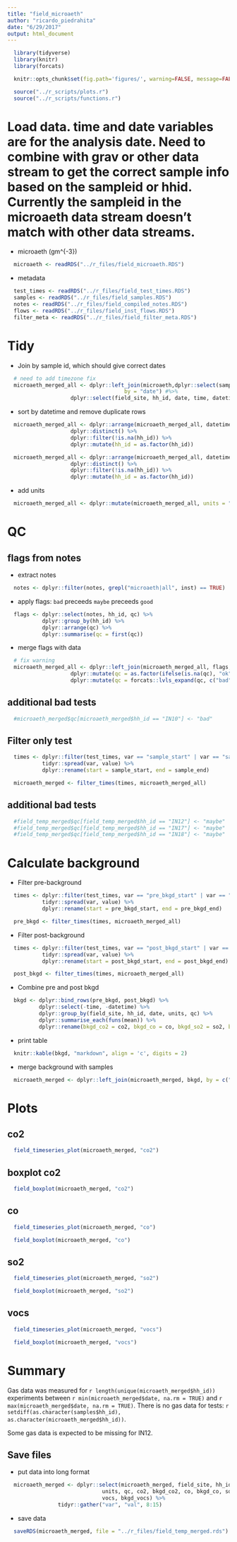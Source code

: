 ```yaml
---
title: "field_microaeth"
author: "ricardo_piedrahita"
date: "6/29/2017"
output: html_document
---
```


```r
  library(tidyverse)
  library(knitr)
  library(forcats)
```

```r
  knitr::opts_chunk$set(fig.path='figures/', warning=FALSE, message=FALSE)
```

```r
  source("../r_scripts/plots.r")
  source("../r_scripts/functions.r")
```

# Load data.  time and date variables are for the analysis date.  Need to combine with grav or other data stream to get the correct sample info based on the sampleid or hhid.  Currently the sampleid in the microaeth data stream doesn't match with other data streams.

* microaeth (\mu gm^{-3})

```r
  microaeth <- readRDS("../r_files/field_microaeth.RDS")
```

* metadata

```r
  test_times <- readRDS("../r_files/field_test_times.RDS")
  samples <- readRDS("../r_files/field_samples.RDS")
  notes <- readRDS("../r_files/field_compiled_notes.RDS")
  flows <- readRDS("../r_files/field_inst_flows.RDS")
  filter_meta <- readRDS("../r_files/field_filter_meta.RDS")
```

# Tidy

* Join by sample id, which should give correct dates

```r
  # need to add timezone fix
  microaeth_merged_all <- dplyr::left_join(microaeth,dplyr::select(samples, hh_id, field_site),
                                     by = "date") #%>%
                    dplyr::select(field_site, hh_id, date, time, datetime, co2, co, so2, vocs)
```

* sort by datetime and remove duplicate rows

```r
  microaeth_merged_all <- dplyr::arrange(microaeth_merged_all, datetime) %>%
                    dplyr::distinct() %>%
                    dplyr::filter(!is.na(hh_id)) %>%
                    dplyr::mutate(hh_id = as.factor(hh_id))

```

```r
  microaeth_merged_all <- dplyr::arrange(microaeth_merged_all, datetime) %>%
                    dplyr::distinct() %>%
                    dplyr::filter(!is.na(hh_id)) %>%
                    dplyr::mutate(hh_id = as.factor(hh_id))
```

* add units
```r
  microaeth_merged_all <- dplyr::mutate(microaeth_merged_all, units = "ppm")
```

# QC

## flags from notes

* extract notes

```r
  notes <- dplyr::filter(notes, grepl("microaeth|all", inst) == TRUE)
```

* apply flags: `bad` preceeds `maybe` preceeds `good`

```r
  flags <- dplyr::select(notes, hh_id, qc) %>%
           dplyr::group_by(hh_id) %>%
           dplyr::arrange(qc) %>%
           dplyr::summarise(qc = first(qc))
```

* merge flags with data

```r
  # fix warning
  microaeth_merged_all <- dplyr::left_join(microaeth_merged_all, flags, by = "hh_id") %>%
                    dplyr::mutate(qc = as.factor(ifelse(is.na(qc), "ok", as.character(qc)))) %>%
                    dplyr::mutate(qc = forcats::lvls_expand(qc, c("bad", "maybe", "ok")))
```

## additional bad tests

```r
  #microaeth_merged$qc[microaeth_merged$hh_id == "IN10"] <- "bad"
```

## Filter only test

```r
  times <- dplyr::filter(test_times, var == "sample_start" | var == "sample_end") %>%
           tidyr::spread(var, value) %>%
           dplyr::rename(start = sample_start, end = sample_end)
```

```r
  microaeth_merged <- filter_times(times, microaeth_merged_all)
```

## additional bad tests

```r
  #field_temp_merged$qc[field_temp_merged$hh_id == "IN12"] <- "maybe"
  #field_temp_merged$qc[field_temp_merged$hh_id == "IN17"] <- "maybe"
  #field_temp_merged$qc[field_temp_merged$hh_id == "IN18"] <- "maybe"
```

# Calculate background

* Filter pre-background

```r
  times <- dplyr::filter(test_times, var == "pre_bkgd_start" | var == "pre_bkgd_end") %>%
           tidyr::spread(var, value) %>%
           dplyr::rename(start = pre_bkgd_start, end = pre_bkgd_end)

  pre_bkgd <- filter_times(times, microaeth_merged_all)
```

* Filter post-background

```r
  times <- dplyr::filter(test_times, var == "post_bkgd_start" | var == "post_bkgd_end") %>%
           tidyr::spread(var, value) %>%
           dplyr::rename(start = post_bkgd_start, end = post_bkgd_end)

  post_bkgd <- filter_times(times, microaeth_merged_all)
```

* Combine pre and post bkgd

```r
  bkgd <- dplyr::bind_rows(pre_bkgd, post_bkgd) %>%
          dplyr::select(-time, -datetime) %>%
          dplyr::group_by(field_site, hh_id, date, units, qc) %>%
          dplyr::summarise_each(funs(mean)) %>%
          dplyr::rename(bkgd_co2 = co2, bkgd_co = co, bkgd_so2 = so2, bkgd_vocs = vocs)
```

* print table
```r
  knitr::kable(bkgd, "markdown", align = 'c', digits = 2)
```

* merge background with samples

```r
  microaeth_merged <- dplyr::left_join(microaeth_merged, bkgd, by = c("field_site", "hh_id", "date", "units", "qc"))
```

# Plots

## co2

```r
  field_timeseries_plot(microaeth_merged, "co2")
```

## boxplot co2

```r
  field_boxplot(microaeth_merged, "co2")
```

## co

```r
  field_timeseries_plot(microaeth_merged, "co")
```

```r
  field_boxplot(microaeth_merged, "co")
```

## so2

```r
  field_timeseries_plot(microaeth_merged, "so2")
```


```r
  field_boxplot(microaeth_merged, "so2")
```

## vocs

```r
  field_timeseries_plot(microaeth_merged, "vocs")
```


```r
  field_boxplot(microaeth_merged, "vocs")
```

# Summary

Gas data was measured for `r length(unique(microaeth_merged$hh_id))` experiments between `r min(microaeth_merged$date, na.rm = TRUE)` and `r max(microaeth_merged$date, na.rm = TRUE)`. There is no gas data for tests: `r setdiff(as.character(samples$hh_id), as.character(microaeth_merged$hh_id))`.

Some gas data is expected to be missing for IN12.

## Save files

* put data into long format

```r
  microaeth_merged <- dplyr::select(microaeth_merged, field_site, hh_id, date, time, datetime,
                              units, qc, co2, bkgd_co2, co, bkgd_co, so2, bkgd_so2,
                              vocs, bkgd_vocs) %>%
                tidyr::gather("var", "val", 8:15)
```

* save data

```r
  saveRDS(microaeth_merged, file = "../r_files/field_temp_merged.rds")
```


